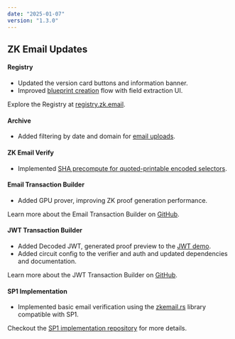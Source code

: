 ```yaml
---
date: "2025-01-07"
version: "1.3.0"
---
```


## ZK Email Updates

#### Registry
- Updated the version card buttons and information banner.
- Improved [blueprint creation](https://registry.zk.email/create/new) flow with field extraction UI.

Explore the Registry at [registry.zk.email](https://registry.zk.email/).

#### Archive
- Added filtering by date and domain for [email uploads](https://archive.prove.email/upload_gmail).

#### ZK Email Verify
- Implemented [SHA precompute for quoted-printable encoded selectors](https://github.com/zkemail/zk-email-verify/pull/240).

#### Email Transaction Builder
- Added GPU prover, improving ZK proof generation performance.

Learn more about the Email Transaction Builder on [GitHub](https://github.com/zkemail/email-tx-builder).

#### JWT Transaction Builder
- Added Decoded JWT, generated proof preview to the [JWT demo](https://jwt.zk.email/).
- Added circuit config to the verifier and auth and updated dependencies and documentation.

Learn more about the JWT Transaction Builder on [GitHub](https://github.com/zkemail/jwt-tx-builder).

#### SP1 Implementation

- Implemented basic email verification using the [zkemail.rs](https://github.com/zkemail/zkemail.rs/tree/feat/core-impl) library compatible with SP1.

Checkout the [SP1 implementation repository](https://github.com/zkemail/sp1-zkEmail) for more details.